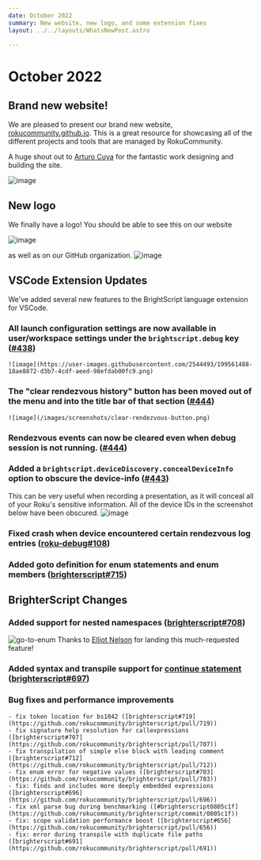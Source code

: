 ```yaml
---
date: October 2022
summary: New website, new logo, and some extension fixes
layout: ../../layouts/WhatsNewPost.astro

---
```


# October 2022

## Brand new website!
We are pleased to present our brand new website, [rokucommunity.github.io](https://rokucommunity.github.io). This is a great resource for showcasing all of the different projects and tools that are managed by RokuCommunity.

A huge shout out to [Arturo Cuya](https://github.com/arturocuya) for the fantastic work designing and building the site.

![image](/images/screenshots/website-page-1.png)

## New logo
We finally have a logo! You should be able to see this on our website

![image](/images/screenshots/website-logo.png)

as well as on our GitHub organization.
![image](/images/screenshots/github-org-logo.png)

## VSCode Extension Updates
We've added several new features to the BrightScript language extension for VSCode.


### All launch configuration settings are now available in user/workspace settings under the `brightscript.debug` key ([#438](https://github.com/rokucommunity/vscode-brightscript-language/pull/438))
    ![image](https://user-images.githubusercontent.com/2544493/199561488-18ae8872-d3b7-4cdf-aeed-98efdab00fc9.png)


### The "clear rendezvous history" button has been moved out of the menu and into the title bar of that section ([#444](https://github.com/rokucommunity/vscode-brightscript-language/pull/444))
    ![image](/images/screenshots/clear-rendezvous-button.png)

### Rendezvous events can now be cleared even when debug session is not running. ([#444](https://github.com/rokucommunity/vscode-brightscript-language/pull/444))

### Added a `brightscript.deviceDiscovery.concealDeviceInfo` option to obscure the device-info ([#443](https://github.com/rokucommunity/vscode-brightscript-language/pull/443))
This can be very useful when recording a presentation, as it will conceal all of your Roku's sensitive information. All of the device IDs in the screenshot below have been obscured.
![image](https://user-images.githubusercontent.com/2544493/199562421-ad01b93f-712f-4f8f-9d52-853897a87bca.png)

### Fixed crash when device encountered certain rendezvous log entries ([roku-debug#108](https://github.com/rokucommunity/roku-debug/pull/108))

### Added goto definition for enum statements and enum members ([brighterscript#715](https://github.com/rokucommunity/brighterscript/pull/715))

## BrighterScript Changes
### Added support for nested namespaces ([brighterscript#708](https://github.com/rokucommunity/brighterscript/pull/708))
![go-to-enum](https://user-images.githubusercontent.com/2544493/199565423-566e5d5f-b2ca-4afb-9d02-7656bd540b90.gif)
Thanks to [Elliot Nelson](https://github.com/elliot-nelson) for landing this much-requested feature!

### Added syntax and transpile support for [continue statement](https://developer.roku.com/docs/references/brightscript/language/program-statements.md#continue-for--continue-while) ([brighterscript#697](https://github.com/rokucommunity/brighterscript/pull/697))

### Bug fixes and performance improvements
    - fix token location for bs1042 ([brighterscript#719](https://github.com/rokucommunity/brighterscript/pull/719))
    - fix signature help resolution for callexpressions ([brighterscript#707](https://github.com/rokucommunity/brighterscript/pull/707))
    - fix transpilation of simple else block with leading comment ([brighterscript#712](https://github.com/rokucommunity/brighterscript/pull/712))
    - fix enum error for negative values ([brighterscript#703](https://github.com/rokucommunity/brighterscript/pull/703))
    - fix: finds and includes more deeply embedded expressions ([brighterscript#696](https://github.com/rokucommunity/brighterscript/pull/696))
    - fix xml parse bug during benchmarking ([#brighterscript0805c1f](https://github.com/rokucommunity/brighterscript/commit/0805c1f))
    - fix: scope validation performance boost ([brighterscript#656](https://github.com/rokucommunity/brighterscript/pull/656))
    - fix: error during transpile with duplicate file paths ([brighterscript#691](https://github.com/rokucommunity/brighterscript/pull/691))